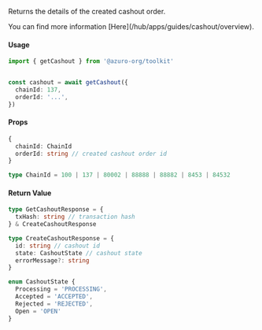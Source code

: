 
Returns the details of the created cashout order.

<Callout type="info">
  You can find more information [Here](/hub/apps/guides/cashout/overview).
</Callout>

#### Usage

```ts
import { getCashout } from '@azuro-org/toolkit'


const cashout = await getCashout({
  chainId: 137,
  orderId: '...',
})
```

#### Props

```ts
{
  chainId: ChainId
  orderId: string // created cashout order id
}
```

```ts
type ChainId = 100 | 137 | 80002 | 88888 | 88882 | 8453 | 84532
```

#### Return Value

```ts
type GetCashoutResponse = {
  txHash: string // transaction hash
} & CreateCashoutResponse

type CreateCashoutResponse = {
  id: string // cashout id
  state: CashoutState // cashout state
  errorMessage?: string
}

enum CashoutState {
  Processing = 'PROCESSING',
  Accepted = 'ACCEPTED',
  Rejected = 'REJECTED',
  Open = 'OPEN'
}
```
